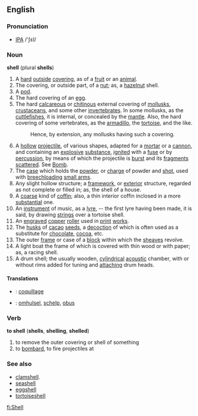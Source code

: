 ==English==
===Pronunciation===
* [[IPA]] /'ʃεl/
===Noun===
'''shell''' (plural '''shells''')
#A [[hard]] [[outside]] [[cover]]ing, as of a [[fruit]] or an [[animal]].
#The covering, or outside part, of a [[nut]]; as, a [[hazelnut]] shell.
#A [[pod]].
#The hard covering of an [[egg]].
#The hard [[calcareous]] or [[chitinous]] external covering of [[mollusk]]s, [[crustacean]]s, and some other [[invertebrate]]s. In some mollusks, as the [[cuttlefish]]es, it is internal, or concealed by the [[mantle]]. Also, the hard covering of some vertebrates, as the [[armadillo]], the [[tortoise]], and the like.
#:Hence, by extension, any mollusks having such a covering.
#A [[hollow]] [[projectile]], of various shapes, adapted for a [[mortar]] or a [[cannon]], and containing an [[explosive]] [[substance]], [[ignite]]d with a [[fuse]] or by [[percussion]], by means of which the projectile is [[burst]] and its [[fragment]]s [[scatter]]ed. See [[Bomb]].
#The [[case]] which holds the [[powder]], or [[charge]] of powder and [[shot]], used with [[breechloading]] [[small arms]].
#Any slight hollow structure; a [[framework]], or [[exterior]] structure, regarded as not complete or filled in; as, the shell of a house.
#A [[coarse]] kind of [[coffin]]; also, a thin interior coffin inclosed in a more [[substantial]] one.
#An [[instrument]] of music, as a [[lyre]], -- the first lyre having been made, it is said, by drawing [[string]]s over a tortoise shell.
#An [[engrave]]d [[copper]] [[roller]] used in [[print]] [[work]]s.
#The [[husk]]s of [[cacao]] [[seed]]s, a [[decoction]] of which is often used as a substitute for [[chocolate]], [[cocoa]], etc.
#The outer [[frame]] or case of a [[block]] within which the [[sheave]]s revolve.
#A light boat the frame of which is covered with thin wood or with paper; as, a racing shell.
#A drum shell; the usually wooden, [[cylindrical]] [[acoustic]] chamber, with or without rims added for tuning and [[attach]]ing drum heads.

==== Translations ====
*{{fr}}: [[coquillage]]
*{{nl}}: [[omhulsel]], [[schelp]], [[obus]]

===Verb===
'''to shell''' ('''shells''', '''shelling''', '''shelled''')
#to remove the outer covering or shell of something
#to [[bombard]], to fire projectiles at

===See also===
*[[clamshell]].
*[[seashell]]
*[[eggshell]]
*[[tortoiseshell]]

[[fi:Shell]]